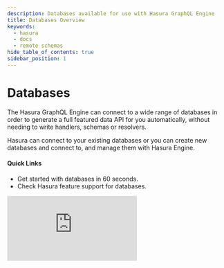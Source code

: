 ```yaml
---
description: Databases available for use with Hasura GraphQL Engine
title: Databases Overview
keywords:
  - hasura
  - docs
  - remote schemas
hide_table_of_contents: true
sidebar_position: 1
---
```




# <Database /> Databases

<div className="overview-header">
  <div className="overview-text">
    <p>
      The Hasura GraphQL Engine can connect to a wide range of databases in order to generate a full featured data
      API for you automatically, without needing to write handlers, schemas or resolvers.
    </p>
    <p>
      Hasura can connect to your existing databases or you can create new databases and connect to, and manage them
      with Hasura Engine.
    </p>
    <h4>Quick Links</h4>
    <ul>
      <li>
        <VersionedLink to="/databases/quickstart">Get started with databases in 60 seconds.</VersionedLink>
      </li>
      <li>
        <VersionedLink to="/databases/feature-support">Check Hasura feature support for databases.</VersionedLink>
      </li>
    </ul>

  </div>
 <iframe
        src="https://www.youtube.com/embed/iugaSai6jr8"
        frameborder="0"
        allow="accelerometer; autoplay; encrypted-media; gyroscope; picture-in-picture"
        allowFullScreen
      />
</div>

## Supported databases

<div className="vendor-table">
  <VersionedLink to="/databases/postgres/index/">
    <div className="card-wrapper">
      <div className="card">
        <img src={PostgreSQL} title="PostgreSQL" alt="Connect PostgreSQL to Hasura" />
      </div>
      <h5>Postgres & Compatible</h5>
    </div>
  </VersionedLink>
  <VersionedLink to="/databases/ms-sql-server/index/">
    <div className="card-wrapper">
      <div className="card">
        <img src={SQLServer} title="Microsoft SQL Server" alt="Connect Microsoft SQL Server to Hasura" />
      </div>
      <h5>Microsoft SQL Server</h5>
    </div>
  </VersionedLink>
  <VersionedLink to="/databases/bigquery/index/">
    <div className="card-wrapper">
      <div className="card">
        <img src={BigQuery} title="Google BigQuery" alt="Connect Google BigQuery to Hasura" />
      </div>
      <h5>Google BigQuery</h5>
    </div>
  </VersionedLink>
  <VersionedLink to="/databases/athena/index/">
    <div className="card-wrapper">
      <div className="card">
        <img src={AmazonAthena} title="Amazon Athena" alt="Connect Amazon Athena to Hasura" />
      </div>
      <h5>Amazon Athena</h5>
    </div>
  </VersionedLink>
  <VersionedLink to="/databases/snowflake/index/">
    <div className="card-wrapper">
      <div className="card">
        <img src={Snowflake} title="Snowflake" alt="Connect Snowflake to Hasura" />
      </div>
      <h5>Snowflake</h5>
    </div>
  </VersionedLink>
  <VersionedLink to="/databases/mysql/index/">
    <div className="card-wrapper">
      <div className="card">
        <img src={MySQL} title="MySQL" alt="Connect MySQL to Hasura" />
      </div>
      <h5>MySQL (Beta)</h5>
    </div>
  </VersionedLink>
  <VersionedLink to="/databases/oracle/index/">
    <div className="card-wrapper">
      <div className="card">
        <img src={Oracle} title="Oracle" alt="Connect Oracle to Hasura" />
      </div>
      <h5>Oracle (Beta)</h5>
    </div>
  </VersionedLink>
  <VersionedLink to="/databases/mariadb/index/">
    <div className="card-wrapper">
      <div className="card">
        <img src={MariaDB} title="MariaDB" alt="Connect MariaDB to Hasura" />
      </div>
      <h5>MariaDB (Beta)</h5>
    </div>
  </VersionedLink>
</div>

## Using Databases

<div className="overview-gallery">
  <VersionedLink to="/databases/postgres/neon">
    <div className="card">
      <h3>Connect to a Neon Serverless Postgres Database</h3>
      <p>Create a database with our partners at Neon with a generous free starter tier.</p>
    </div>
  </VersionedLink>
  <VersionedLink to="/databases/bigquery/index">
    <div className="card">
      <h3>Connect to a BigQuery Database</h3>
      <p>Utilize Google's leading enterprise data warehouse platform.</p>
    </div>
  </VersionedLink>
  <VersionedLink to="/databases/mysql/index/">
    <div className="card">
      <h3>Connect to a MySQL Database</h3>
      <p>The world's most popular open source database. Currently in Alpha preview.</p>
    </div>
  </VersionedLink>
</div>
